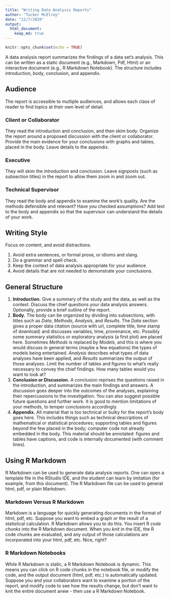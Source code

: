 ```yaml
---
title: "Writing Data Analysis Reports"
author: "Tucker McElroy"
date: "12/7/2020"
output: 
  html_document:
    keep_md: true
---
```


```r
knitr::opts_chunk$set(echo = TRUE)
```


A data analysis report summarizes the findings of a data set's analysis.  This can be written as a static document (e.g., Markdown, Pdf, Html) or an interactive document (e.g., R Markdown Notebook).  The structure includes introduction, body, conclusion, and appendix.
 
## Audience
The report is accessible to multiple audiences, and allows each class of reader to find topics 
at their own level of detail.

### Client or Collaborator
They read the introduction and conclusion, and then skim body.  Organize the report around a proposed discussion with the client or collaborator.  Provide the main evidence for your conclusions with graphs and tables, placed in the body.  Leave details to the appendix.
  
### Executive
They will skim the introduction and conclusion.  Leave signposts (such as subsection titles) in the report to allow them zoom in and zoom out.

### Technical Supervisor
They read the body and appendix to examine the work's quality.  Are the methods defensible and relevant?  Have you checked assumptions?  Add text to the body and appendix so that the supervisor can understand the details of your work.

## Writing Style
Focus on content, and avoid distractions.

1. Avoid extra sentences, or formal prose, or idioms and slang.
2. Do a grammar and spell check.
3. Keep the context of data analysis appropriate for your audience.
4. Avoid details that are not needed to demonstrate your conclusions.
  
## General Structure 

1. **Introduction.** Give a summary of the study and the data, as well as the context.  Discuss the chief questions your data analysis answers.  Optionally, provide a brief outline of the report.
2. **Body.** The body can be organized by dividing into subsections, with titles such as *Data*, *Methods*, *Analysis*, and *Results*.  The *Data* section gives a proper data citation (source with url, complete title, time stamp of download) and discusses variables, time, provenance, etc.  Possibly some summary statistics or exploratory analysis (a first plot) are placed here.  Sometimes *Methods* is replaced by *Models*, and this is where you would discuss in general terms (maybe a few equations) the types of models being entertained.  *Analysis* describes what types of data analyses have been applied, and *Results* summarizes the output of those analyses.  Limit the number of tables and figures to what's really necessary to convey the chief findings.  How many tables would you want to look at?
3. **Conclusion or Discussion.**  A conclusion reprises the questions raised in the introduction, and summarizes the main findings and answers.  A discussion goes deeper into the outcomes of the analyses, explaining their repercussions to the investigation.  You can also suggest possible future questions and further work.  It is good to mention limitations of your methods, to temper conclusions accordingly. 
4. **Appendix.** All material that is too technical or bulky for the report's body goes here. This includes things such as technical descriptions of mathematical or statistical procedures; supporting tables and figures beyond the few placed in the body; computer code not already embedded in the body.  This material should be annotated: figures and tables have captions, and code is internally documented (with comment lines).
  
## Using R Markdown

R Markdown can be used to generate data analysis reports.  One can open a template file in the RStudio IDE, and the student can learn by imitation (for example, from this document). The R Markdown file can be used to generat html, pdf, or plain Markdown.  

### Markdown Versus R Markdown
Markdown is a language for quickly generating documents in the format of html, pdf, etc. Suppose you want to embed a graph or the result of a statistical calculation.  R Markdown allows you to do this.  You insert R *code chunks* into the R Markdown document.  When you *knit* in the IDE, the R code chunks are evaluated, and any output of those calculations are incorporated into your html, pdf, etc.  Nice, right?

### R Markdown Notebooks
While R Markdown is static, a R Markdown Notebook is dynamic. This means you can click on R code chunks in the notebook file, or modify the code, and the output document (html, pdf, etc.) is automatically updated. Suppose you and your collaborators want to examine a portion of the report, and modify code to see how the results change, but don't want to knit the entire document anew - then use a R Markdown Notebook.
